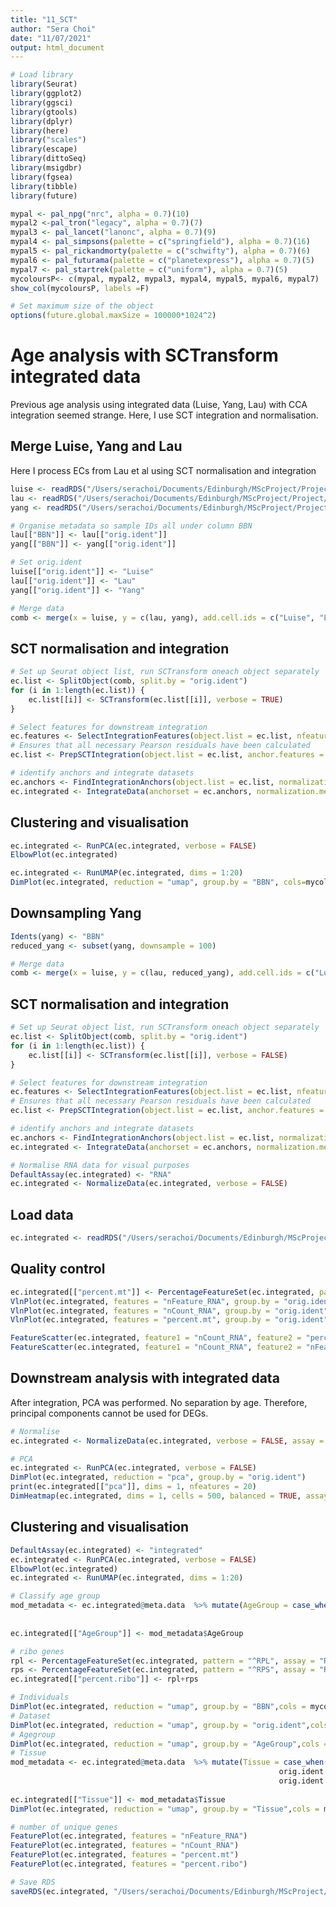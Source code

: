 ```yaml
---
title: "11_SCT"
author: "Sera Choi"
date: "11/07/2021"
output: html_document
---
```


```r
# Load library
library(Seurat)
library(ggplot2)
library(ggsci)
library(gtools)
library(dplyr)
library(here)
library("scales")
library(escape)
library(dittoSeq)
library(msigdbr)
library(fgsea)
library(tibble)
library(future)

mypal <- pal_npg("nrc", alpha = 0.7)(10)
mypal2 <-pal_tron("legacy", alpha = 0.7)(7)
mypal3 <- pal_lancet("lanonc", alpha = 0.7)(9)
mypal4 <- pal_simpsons(palette = c("springfield"), alpha = 0.7)(16)
mypal5 <- pal_rickandmorty(palette = c("schwifty"), alpha = 0.7)(6)
mypal6 <- pal_futurama(palette = c("planetexpress"), alpha = 0.7)(5)
mypal7 <- pal_startrek(palette = c("uniform"), alpha = 0.7)(5)
mycoloursP<- c(mypal, mypal2, mypal3, mypal4, mypal5, mypal6, mypal7)
show_col(mycoloursP, labels =F)

# Set maximum size of the object 
options(future.global.maxSize = 100000*1024^2)
```

# Age analysis with SCTransform integrated data

Previous age analysis using integrated data (Luise, Yang, Lau) with CCA integration seemed strange. Here, I use SCT integration and normalisation.

## Merge Luise, Yang and Lau

Here I process ECs from Lau et al using SCT normalisation and integration 

```r
luise <- readRDS("/Users/serachoi/Documents/Edinburgh/MScProject/Project/data/processed/Luise_ec.RDS")
lau <- readRDS("/Users/serachoi/Documents/Edinburgh/MScProject/Project/data/processed/Lau_ec.RDS")
yang <- readRDS("/Users/serachoi/Documents/Edinburgh/MScProject/Project/data/processed/yang_capillary_ec.RDS")

# Organise metadata so sample IDs all under column BBN
lau[["BBN"]] <- lau[["orig.ident"]]
yang[["BBN"]] <- yang[["orig.ident"]]

# Set orig.ident
luise[["orig.ident"]] <- "Luise"
lau[["orig.ident"]] <- "Lau"
yang[["orig.ident"]] <- "Yang"

# Merge data
comb <- merge(x = luise, y = c(lau, yang), add.cell.ids = c("Luise", "Lau", "Yang"))
```

## SCT normalisation and integration

```r
# Set up Seurat object list, run SCTransform oneach object separately
ec.list <- SplitObject(comb, split.by = "orig.ident")
for (i in 1:length(ec.list)) {
    ec.list[[i]] <- SCTransform(ec.list[[i]], verbose = TRUE)
}

# Select features for downstream integration
ec.features <- SelectIntegrationFeatures(object.list = ec.list, nfeatures = 2000)
# Ensures that all necessary Pearson residuals have been calculated 
ec.list <- PrepSCTIntegration(object.list = ec.list, anchor.features = ec.features, verbose = TRUE)

# identify anchors and integrate datasets 
ec.anchors <- FindIntegrationAnchors(object.list = ec.list, normalization.method = "SCT", anchor.features = ec.features, verbose = TRUE)
ec.integrated <- IntegrateData(anchorset = ec.anchors, normalization.method = "SCT", verbose = TRUE)
```

## Clustering and visualisation 

```r
ec.integrated <- RunPCA(ec.integrated, verbose = FALSE)
ElbowPlot(ec.integrated)

ec.integrated <- RunUMAP(ec.integrated, dims = 1:20)
DimPlot(ec.integrated, reduction = "umap", group.by = "BBN", cols=mycoloursP[1:25])
```

## Downsampling Yang

```r
Idents(yang) <- "BBN"
reduced_yang <- subset(yang, downsample = 100)

# Merge data
comb <- merge(x = luise, y = c(lau, reduced_yang), add.cell.ids = c("Luise", "Lau", "Yang"))
```

## SCT normalisation and integration 

```r
# Set up Seurat object list, run SCTransform oneach object separately
ec.list <- SplitObject(comb, split.by = "orig.ident")
for (i in 1:length(ec.list)) {
    ec.list[[i]] <- SCTransform(ec.list[[i]], verbose = FALSE)
}

# Select features for downstream integration
ec.features <- SelectIntegrationFeatures(object.list = ec.list, nfeatures = 2000)
# Ensures that all necessary Pearson residuals have been calculated 
ec.list <- PrepSCTIntegration(object.list = ec.list, anchor.features = ec.features, verbose = FALSE)

# identify anchors and integrate datasets 
ec.anchors <- FindIntegrationAnchors(object.list = ec.list, normalization.method = "SCT", anchor.features = ec.features, verbose = FALSE)
ec.integrated <- IntegrateData(anchorset = ec.anchors, normalization.method = "SCT", verbose = FALSE)

# Normalise RNA data for visual purposes 
DefaultAssay(ec.integrated) <- "RNA"
ec.integrated <- NormalizeData(ec.integrated, verbose = FALSE)
```

## Load data

```r
ec.integrated <- readRDS("/Users/serachoi/Documents/Edinburgh/MScProject/Project/data/SCT_ec")
```

## Quality control

```r
ec.integrated[["percent.mt"]] <- PercentageFeatureSet(ec.integrated, pattern = "^MT-", assay = "RNA")
VlnPlot(ec.integrated, features = "nFeature_RNA", group.by = "orig.ident", pt.size=0, cols = mycoloursP[1:25])
VlnPlot(ec.integrated, features = "nCount_RNA", group.by = "orig.ident", pt.size=0, cols = mycoloursP[1:25])
VlnPlot(ec.integrated, features = "percent.mt", group.by = "orig.ident", pt.size=0,cols = mycoloursP[1:25])

FeatureScatter(ec.integrated, feature1 = "nCount_RNA", feature2 = "percent.mt", group.by = "orig.ident",cols = mycoloursP[1:25])
FeatureScatter(ec.integrated, feature1 = "nCount_RNA", feature2 = "nFeature_RNA", group.by = "orig.ident",cols = mycoloursP[1:25])
```

## Downstream analysis with integrated data

After integration, PCA was performed. No separation by age. Therefore, principal components cannot be used for DEGs.  

```r
# Normalise 
ec.integrated <- NormalizeData(ec.integrated, verbose = FALSE, assay = "RNA")

# PCA
ec.integrated <- RunPCA(ec.integrated, verbose = FALSE)
DimPlot(ec.integrated, reduction = "pca", group.by = "orig.ident")
print(ec.integrated[["pca"]], dims = 1, nfeatures = 20)
DimHeatmap(ec.integrated, dims = 1, cells = 500, balanced = TRUE, assays = "integrated")
```


## Clustering and visualisation 

```r
DefaultAssay(ec.integrated) <- "integrated"
ec.integrated <- RunPCA(ec.integrated, verbose = FALSE)
ElbowPlot(ec.integrated)
ec.integrated <- RunUMAP(ec.integrated, dims = 1:20)
```

```r

# Classify age group
mod_metadata <- ec.integrated@meta.data  %>% mutate(AgeGroup = case_when(Age < 65 ~ 'Young',
                                                                        Age > 65 ~ 'Old'))
                                    
ec.integrated[["AgeGroup"]] <- mod_metadata$AgeGroup

# ribo genes 
rpl <- PercentageFeatureSet(ec.integrated, pattern = "^RPL", assay = "RNA")
rps <- PercentageFeatureSet(ec.integrated, pattern = "^RPS", assay = "RNA")
ec.integrated[["percent.ribo"]] <- rpl+rps

# Individuals 
DimPlot(ec.integrated, reduction = "umap", group.by = "BBN",cols = mycoloursP[1:25])
# Dataset
DimPlot(ec.integrated, reduction = "umap", group.by = "orig.ident",cols = mycoloursP[1:25])
# Agegroup
DimPlot(ec.integrated, reduction = "umap", group.by = "AgeGroup",cols = mycoloursP[1:25])
# Tissue 
mod_metadata <- ec.integrated@meta.data  %>% mutate(Tissue = case_when(orig.ident == "Luise" ~ 'BA4',
                                                            orig.ident == "Lau" ~ "Prefrontal cortex",
                                                            orig.ident == "Yang" ~ "Superial frontal cortex"))
                                    
ec.integrated[["Tissue"]] <- mod_metadata$Tissue
DimPlot(ec.integrated, reduction = "umap", group.by = "Tissue",cols = mycoloursP[1:25])

# number of unique genes 
FeaturePlot(ec.integrated, features = "nFeature_RNA")
FeaturePlot(ec.integrated, features = "nCount_RNA")
FeaturePlot(ec.integrated, features = "percent.mt")
FeaturePlot(ec.integrated, features = "percent.ribo")

# Save RDS
saveRDS(ec.integrated, "/Users/serachoi/Documents/Edinburgh/MScProject/Project/data/SCT_ec")
```





















